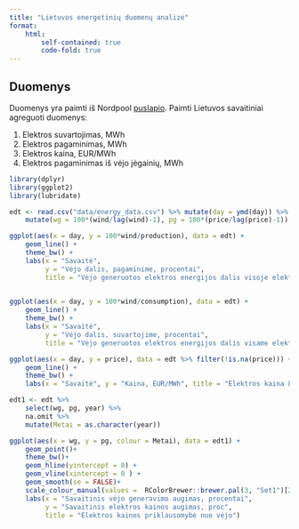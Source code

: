 ```yaml
---
title: "Lietuvos energetinių duomenų analizė"
format: 
    html: 
        self-contained: true
        code-fold: true
---
```


## Duomenys

Duomenys yra paimti iš Nordpool [puslapio](https://www.nordpoolgroup.com/en/Market-data1/). Paimti Lietuvos savaitiniai agreguoti duomenys: 

 1. Elektros suvartojimas, MWh
 2. Elektros pagaminimas, MWh
 3. Elektros kaina, EUR/MWh
 4. Elektros pagaminimas iš vėjo jėgainių, MWh

```r
library(dplyr)
library(ggplot2)
library(lubridate)
```

```r
edt <- read.csv("data/energy_data.csv") %>% mutate(day = ymd(day)) %>% 
    mutate(wg = 100*(wind/lag(wind)-1), pg = 100*(price/lag(price)-1))
```

```r
ggplot(aes(x = day, y = 100*wind/production), data = edt) + 
    geom_line() + 
    theme_bw() +
    labs(x = "Savaitė", 
         y = "Vėjo dalis, pagaminime, procentai", 
         title = "Vėjo generuotos elektros energijos dalis visoje elektros gamyboje")
    
```

```r
ggplot(aes(x = day, y = 100*wind/consumption), data = edt) + 
    geom_line() + 
    theme_bw() +
    labs(x = "Savaitė", 
         y = "Vėjo dalis, suvartojime, procentai", 
         title = "Vėjo generuotos elektros energijos dalis visame elektros suvartojime")
```

```r
ggplot(aes(x = day, y = price), data = edt %>% filter(!is.na(price))) + 
    geom_line() + 
    theme_bw() + 
    labs(x = "Savaitė", y = "Kaina, EUR/MWh", title = "Elektros kaina Lietuvoje")
```

```r
edt1 <- edt %>% 
    select(wg, pg, year) %>% 
    na.omit %>%  
    mutate(Metai = as.character(year))

ggplot(aes(x = wg, y = pg, colour = Metai), data = edt1) +
    geom_point()+ 
    theme_bw()+
    geom_hline(yintercept = 0) +
    geom_vline(xintercept = 0 ) + 
    geom_smooth(se = FALSE)+
    scale_colour_manual(values =  RColorBrewer::brewer.pal(3, "Set1")[2:3]) + 
    labs(x = "Savaitinis vėjo generavimo augimas, procentai",  
         y = "Savaitinis elektros kainos augimas, proc", 
         title = "Elektros kainos priklausomybė nuo vėjo")
```